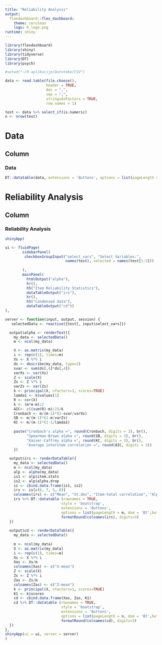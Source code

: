 ---
title: "Reliability Analysis"
output: 
  flexdashboard::flex_dashboard:
    theme: cerulean
    logo: R_logo.png
runtime: shiny
---

```{r setup, include=FALSE}
library(flexdashboard)
library(shiny)
library(tidyverse)
library(DT)
library(psych)
```

```{r}

#setwd("~/R-aplikacije/Datoteke/CSV")

data <- read.table(file.choose(),                  
                   header = TRUE,                      
                   dec = ",",                          
                   sep = ";",                          
                   stringsAsFactors = TRUE,
                   row.names = 1)

test <- data %>% select_if(is.numeric)
n <- nrow(test)                                  
```
Data
=======================================================================
Column {data-width=1000}
-----------------------------------------------------------------------
### Data

```{r}
DT::datatable(data, extensions = 'Buttons', options = list(pageLength = n, dom = 'Bfrtip', buttons = c('copy','csv', 'excel')))
```

Reliability Analysis
=======================================================================
Column {data-width=1000}
-----------------------------------------------------------------------
### Reliability Analysis

```{r}
shinyApp(

ui <- fluidPage(
        sidebarPanel(
         checkboxGroupInput("select_vars", "Select Variables:",
                            names(test), selected = names(test[1:3]))
    
        ),
        mainPanel(
          htmlOutput("alpha"),
          hr(),
          h5("Item Reliability Statistics"),
          dataTableOutput("irs"),
          hr(),
          h5("Condensed data"),
          dataTableOutput("cd"))
),

server <- function(input, output, session) {
   selectedData <- reactive({test[, input$select_vars]})

  output$alpha <- renderText({
    my_data <- selectedData()
    m <- ncol(my_data)

    X <- as.matrix(my_data)                    
    i <- rep(c(1), times=m)                     
    Xs <- X %*% i                               
    ds <- describe(my_data, type=2)
    svar <- sum(ds[,4]*ds[,4]) 
    varXs <- var(Xs)
    Z <- scale(X)
    Zs <- Z %*% i 
    varZs <- var(Zs)
    k <- principal(X, nfactors=1, scores=TRUE)   
    lamda1 <- k$values[1]     
    R <- cor(X)
    k <- (m*m-m)/2                              
    AIC<- c((sum(R)-m)/2)/k
    Cronbach <- m/(m-1)*(1-svar/varXs)
    SB <- m/(m-1)*(1-m/varZs) 
    KC <- m/(m-1)*(1-1/lamda1)   
    
    paste("Cronbach's alpha =", round(Cronbach, digits = 3), br(),
          "Spearman-Brown alpha =", round(SB, digits = 3), br(),
          "Kaiser-Caffrey alpha =", round(KC, digits = 3), br(),
          "Average interitem correlation =", round(AIC, digits = 3))
    })
  
  output$irs <- renderDataTable({
    my_data <- selectedData()
    m <- ncol(my_data)
    alp <- alpha(my_data)
    is1 <- alp$item.stats
    is2 <- alp$alpha.drop
    is <- cbind.data.frame(is1, is2)
    irs <- is[c(6, 7, 5, 8)]
    colnames(irs) <- c("Mean", "St.dev", "Item-total correlation", "Alpha if deleted")
    irs %>% DT::datatable (rownames = TRUE, 
                          style = 'bootstrap', 
                          extensions = 'Buttons', 
                          options = list(pageLength = m, dom = 'Bt',buttons = c('copy'))) %>% 
                          formatRound(colnames(irs), digits=3)
  })
  
  output$cd <- renderDataTable({
    my_data <- selectedData()
    
    m <- ncol(my_data)
    X <- as.matrix(my_data)
    i <- rep(c(1), times=m) 
    Xs <- X %*% i 
    Xas <- Xs/m                                 
    colnames(Xas) <- c("X-mean")
    Z <- scale(X)
    Zs <- Z %*% i 
    Zas <- Zs/m                                 
    colnames(Zas) <- c("Z-mean")
    k <- principal(X, nfactors=1, scores=TRUE)   
    K1 <- k$scores
    cd <- cbind.data.frame(Xas, Zas, K1)
    cd %>% DT::datatable (rownames = TRUE, 
                          style = 'bootstrap', 
                          extensions = 'Buttons', 
                          options = list(pageLength = n, dom = 'Bt',buttons = c('copy'))) %>% 
                          formatRound(colnames(cd), digits=3)
  })
},
shinyApp(ui = ui, server = server)
)
```


